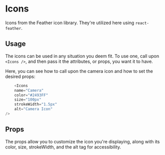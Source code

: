 
<Meta title="Atoms/Icons" component={Icons} />

# Icons

Icons from the Feather icon library. They're utilized here using `react-feather`.

## Usage

The icons can be used in any situation you deem fit. To use one, call upon `<Icons />`, and then pass it the attributes, or props, you want it to have. 

<Icons
    name="Camera"
    color="#2493FF"
    size="100px"
    strokeWidth="1.5px"
    alt="Camera Icon"
/>

Here, you can see how to call upon the camera icon and how to set the desired props:

```ts
    <Icons
    name="Camera"
    color="#2493FF"
    size="100px"
    strokeWidth="1.5px"
    alt="Camera Icon"
/>
```

## Props

The props allow you to customize the icon you're displaying, along with its color, size, strokeWidth, and the alt tag for accessibility.

<ArgsTable of={Icons} />

<Story story={stories.Icons} />
